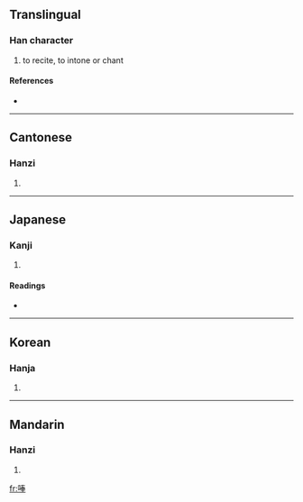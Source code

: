 ==Translingual==

===Han character===
{{Han char|rn=30|rad=口|as=08|sn=11|four=6505<sub>3</sub>|canj=口手大手 (RQKQ)}}

# to recite, to intone or chant

====References====
* {{Han ref|kx=0193.100|dkj=03754|dj=0413.210|hdz=10635.110|uh=552A|ud=21802|bh=D477|bd=54391}}

----

==Cantonese==

===Hanzi===
{{yue-hanzi|jyut=fung2, baang6|y=fúng, baahng}}

# {{defn|Cantonese}}

----

==Japanese==

===Kanji===
{{ja-kanji|grade=|rs=口08}}

# {{defn|Japanese}}

====Readings====
* {{ja-readings|on=[[ほう]] (hō), [[ほ]] (ho), [[ぶ]] (bu)|kun=[[おおごえ]] (oogoe)}}

----

==Korean==

===Hanja===
{{ko-hanja|hangeul=봉|rv=bong|mr=pong}}

# {{defn|Korean}}

----

==Mandarin==

===Hanzi===
{{cmn-hanzi|pin=[[fěng]] ([[feng3]])|wg=feng<sup>3</sup>}}

# {{defn|Mandarin}}

[[fr:唪]]
